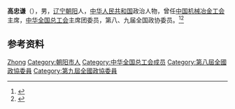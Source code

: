 '''高忠谦'''（{{bd|1943年|3月}}），男，[[辽宁|辽宁]][[朝阳市|朝阳]]人，[[中华人民共和国|中华人民共和国]]政治人物，曾任[[中国机械冶金工会|中国机械冶金工会]]主席，[[中华全国总工会|中华全国总工会]]主席团委员，第八、九届全国政协委员。<ref>{{Cite book|title=中华人民共和国职官志|author=何虎生, 李耀东, 向常福主编|publisher=中国社会出版社|year=2003|isbn=9787800883934|location=北京|pages=}}</ref><ref>{{Cite book|title=历届全国政协委员人名辞典|author=|publisher=中国国际广播出版社|year=1996|isbn=9787507813746|location=北京|pages=286}}</ref>

== 参考资料 ==
{{reflist}}

{{中国人物小作品}}
{{中华全国总工会第十三届执行委员会}}

{{Authority control}}
{{DEFAULTSORT:Gao高}}
[[Category:高姓|Zhong]]
[[Category:朝阳市人|Category:朝阳市人]]
[[Category:中华全国总工会成员|Category:中华全国总工会成员]]
[[Category:第八屆全國政協委員|Category:第八屆全國政協委員]]
[[Category:第九屆全國政協委員|Category:第九屆全國政協委員]]